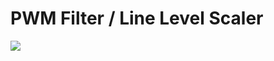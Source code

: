 = PWM Filter / Line Level Scaler =

<img src="https://raw.githubusercontent.com/douggilliland/FPGA_Sound/main/Filter/AudFilt-P18598-720px.jpg"></img>
